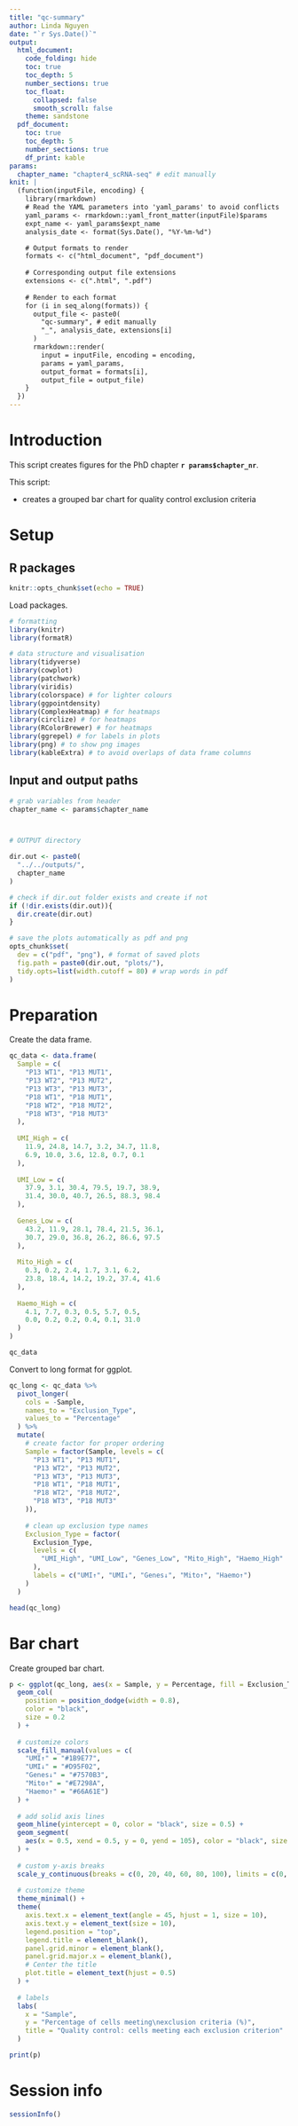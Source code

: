 ```yaml
---
title: "qc-summary"
author: Linda Nguyen
date: "`r Sys.Date()`"
output:
  html_document:
    code_folding: hide
    toc: true
    toc_depth: 5
    number_sections: true
    toc_float:
      collapsed: false
      smooth_scroll: false
    theme: sandstone
  pdf_document:
    toc: true
    toc_depth: 5
    number_sections: true
    df_print: kable
params:
  chapter_name: "chapter4_scRNA-seq" # edit manually
knit: |
  (function(inputFile, encoding) {
    library(rmarkdown)
    # Read the YAML parameters into 'yaml_params' to avoid conflicts
    yaml_params <- rmarkdown::yaml_front_matter(inputFile)$params
    expt_name <- yaml_params$expt_name
    analysis_date <- format(Sys.Date(), "%Y-%m-%d")

    # Output formats to render
    formats <- c("html_document", "pdf_document")
    
    # Corresponding output file extensions
    extensions <- c(".html", ".pdf")
    
    # Render to each format
    for (i in seq_along(formats)) {
      output_file <- paste0(
        "qc-summary", # edit manually
        "_", analysis_date, extensions[i]
      )
      rmarkdown::render(
        input = inputFile, encoding = encoding,
        params = yaml_params,
        output_format = formats[i],
        output_file = output_file)
    }
  })
---
```


# Introduction

This script creates figures for the PhD chapter **`r params$chapter_nr`**.

This script:

* creates a grouped bar chart for quality control exclusion criteria


# Setup

## R packages

```r
knitr::opts_chunk$set(echo = TRUE)
```

Load packages.

```r
# formatting
library(knitr)
library(formatR)

# data structure and visualisation
library(tidyverse)
library(cowplot)
library(patchwork)
library(viridis)
library(colorspace) # for lighter colours
library(ggpointdensity)
library(ComplexHeatmap) # for heatmaps
library(circlize) # for heatmaps
library(RColorBrewer) # for heatmaps
library(ggrepel) # for labels in plots
library(png) # to show png images
library(kableExtra) # to avoid overlaps of data frame columns
```


## Input and output paths

```r
# grab variables from header
chapter_name <- params$chapter_name



# OUTPUT directory

dir.out <- paste0(
  "../../outputs/",
  chapter_name
)

# check if dir.out folder exists and create if not
if (!dir.exists(dir.out)){
  dir.create(dir.out)
}
```

```r
# save the plots automatically as pdf and png
opts_chunk$set(
  dev = c("pdf", "png"), # format of saved plots
  fig.path = paste0(dir.out, "plots/"),
  tidy.opts=list(width.cutoff = 80) # wrap words in pdf
)
```


# Preparation

Create the data frame.

```r
qc_data <- data.frame(
  Sample = c(
    "P13 WT1", "P13 MUT1",
    "P13 WT2", "P13 MUT2",
    "P13 WT3", "P13 MUT3",
    "P18 WT1", "P18 MUT1",
    "P18 WT2", "P18 MUT2",
    "P18 WT3", "P18 MUT3"
  ),
  
  UMI_High = c(
    11.9, 24.8, 14.7, 3.2, 34.7, 11.8,
    6.9, 10.0, 3.6, 12.8, 0.7, 0.1
  ),
  
  UMI_Low = c(
    37.9, 3.1, 30.4, 79.5, 19.7, 38.9,
    31.4, 30.0, 40.7, 26.5, 88.3, 98.4
  ),
  
  Genes_Low = c(
    43.2, 11.9, 28.1, 78.4, 21.5, 36.1,
    30.7, 29.0, 36.8, 26.2, 86.6, 97.5
  ),
  
  Mito_High = c(
    0.3, 0.2, 2.4, 1.7, 3.1, 6.2,
    23.8, 18.4, 14.2, 19.2, 37.4, 41.6
  ),
  
  Haemo_High = c(
    4.1, 7.7, 0.3, 0.5, 5.7, 0.5,
    0.0, 0.2, 0.2, 0.4, 0.1, 31.0
  )
)

qc_data
```

Convert to long format for ggplot.

```r
qc_long <- qc_data %>%
  pivot_longer(
    cols = -Sample,
    names_to = "Exclusion_Type",
    values_to = "Percentage"
  ) %>%
  mutate(
    # create factor for proper ordering
    Sample = factor(Sample, levels = c(
      "P13 WT1", "P13 MUT1",
      "P13 WT2", "P13 MUT2",
      "P13 WT3", "P13 MUT3",
      "P18 WT1", "P18 MUT1",
      "P18 WT2", "P18 MUT2",
      "P18 WT3", "P18 MUT3"
    )),
    
    # clean up exclusion type names
    Exclusion_Type = factor(
      Exclusion_Type,
      levels = c(
        "UMI_High", "UMI_Low", "Genes_Low", "Mito_High", "Haemo_High"
      ),
      labels = c("UMI↑", "UMI↓", "Genes↓", "Mito↑", "Haemo↑")
    )
  )

head(qc_long)
```


# Bar chart

Create grouped bar chart.

```r
p <- ggplot(qc_long, aes(x = Sample, y = Percentage, fill = Exclusion_Type)) +
  geom_col(
    position = position_dodge(width = 0.8),
    color = "black",
    size = 0.2
  ) +
  
  # customize colors
  scale_fill_manual(values = c(
    "UMI↑" = "#1B9E77",
    "UMI↓" = "#D95F02",
    "Genes↓" = "#7570B3",
    "Mito↑" = "#E7298A",
    "Haemo↑" = "#66A61E")
  ) +
  
  # add solid axis lines
  geom_hline(yintercept = 0, color = "black", size = 0.5) +
  geom_segment(
    aes(x = 0.5, xend = 0.5, y = 0, yend = 105), color = "black", size = 0.3
  ) +
  
  # custom y-axis breaks
  scale_y_continuous(breaks = c(0, 20, 40, 60, 80, 100), limits = c(0, 110)) +
  
  # customize theme
  theme_minimal() +
  theme(
    axis.text.x = element_text(angle = 45, hjust = 1, size = 10),
    axis.text.y = element_text(size = 10),
    legend.position = "top",
    legend.title = element_blank(),
    panel.grid.minor = element_blank(),
    panel.grid.major.x = element_blank(),
    # Center the title
    plot.title = element_text(hjust = 0.5)
  ) +
  
  # labels
  labs(
    x = "Sample",
    y = "Percentage of cells meeting\nexclusion criteria (%)",
    title = "Quality control: cells meeting each exclusion criterion"
  )

print(p)
```



# Session info

```r
sessionInfo()
```
